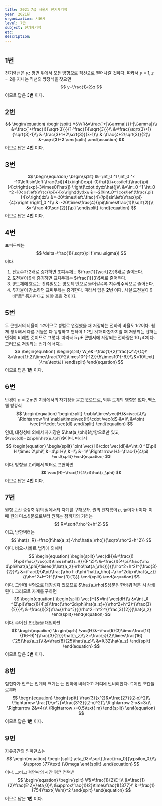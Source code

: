 ```yaml
---
title: 2021 7급 서울시 전기자기학
year: 2021년
organization: 서울시
level: 7급
subject: 전기자기학
etc:
description:
---
```


#

## 1번
전기력선은 $yz$ 평면 위에서 모든 방향으로 직선으로 뻗어나갈 것이다. 따라서 $y=1,z=2$를 지나는 직선의 방정식을 찾으면
$$
y=\frac{1}{2}z
$$
이므로 답은 **3번** 이다.

## 2번
$$
\begin{equation}
\begin{split}
VSWR&=\frac{1+|\Gamma|}{1-|\Gamma|}\\
&=\frac{1+\frac{1}{\sqrt{3}}}{1-\frac{1}{\sqrt{3}}}\\
&=\frac{\sqrt{3}+1}{\sqrt{3}-1}\\
&=\frac{3+1+2\sqrt{3}}{3-1}\\
&=\frac{4+2\sqrt{3}}{2}\\
&=\sqrt{3}+2
\end{split}
\end{equation}
$$
이므로 답은 **4번** 이다.

## 3번
$$
\begin{equation}
\begin{split}
I&=\int_0 ^1 \int_0 ^2 -10\left[sin\left(\frac{\pi}{4}x\right)exp(-0)\hat{i}+cos\left(\frac{\pi}{4}x\right)exp(-3\times0)\hat{j} \right]\cdot dydx\hat{j}\\
&=\int_0 ^1 \int_0 ^2 -10cos\left(\frac{\pi}{4}x\right)dydx\\
&=-20\int_0^1 cos\left(\frac{\pi}{4}x\right)dx\\
&=-20\times\left.\frac{4}{\pi}sin\left(\frac{\pi}{4}x\right)\right|_0 ^1\\
&=-20\times\frac{4}{\pi}\times\frac{1}{\sqrt{2}}\\
&=-\frac{40\sqrt{2}}{\pi}
\end{split}
\end{equation}
$$
이므로 답은 **4번** 이다.

## 4번
표피두께는
$$
\delta=\frac{1}{\sqrt{\pi f \mu \sigma}}
$$
이다.
1. 진동수가 2배로 증가하면 표피두께는 $\frac{1}{\sqrt{2}}$배로 줄어든다.
2. 도전율이 9배 증가하면 표피두께는 $\frac{1}{3}$배로 줄어든다.
3. 양도체에 흐르는 전류밀도는 양도체 안으로 들어갈수록 지수함수적으로 줄어든다.
4. 투자율이 감소하면 표피두께는 증가한다.
따라서 답은 **2번** 이다. 사실 도전율이 9배"로" 증가한다고 해야 옳을 것이다.

## 5번
두 콘덴서의 비율이 1:2이므로 병렬로 연결했을 때 저장되는 전하의 비율도 1:2이다. 쉽게 생각해서 다른 것들은 다 동일하고 면적이 1:2인 것과 마찬가지일 때 저장되는 전하는 면적에 비례할 것이므로 그렇다.
따라서 5 $\mu$F 콘덴서에 저장되는 전하량은 10 $\mu$C이다. 그러므로 저장되는 전기 에너지는
$$
\begin{equation}
\begin{split}
W_e&=\frac{1}{2}\frac{Q^2}{C}\\
&=\frac{1}{2}\times\frac{10^2\times10^{-12}}{5\times10^{-6}}\\
&=10\text{ }\mu\text{J}
\end{split}
\end{equation}
$$
이므로 답은 **1번** 이다.

## 6번
반경이 $\rho=2$ m인 지점에서의 자기장을 묻고 있으므로, 외부 도체의 영향은 없다. 맥스웰 방정식
$$
\begin{equation}
\begin{split}
\nabla\times\vec{H}&=\vec{J}\\
\Rightarrow \int \nabla\times\vec{H}\cdot \vec{dS}&=I\\
&=\oint \vec{H}\cdot \vec{dl}
\end{split}
\end{equation}
$$
인데, 대칭성에 의해서 자기장은 $\hat{a_\phi}$방향으로만 있고, $\vec{dl}=2d\phi\hat{a_\phi}$이다. 따라서
$$
\begin{equation}
\begin{split}
\oint \vec{H}\cdot \vec{dl}&=\int_0 ^{2\pi} H \times 2\phi\\
&=4\pi H\\
&=I\\
&=1\\
\Rightarrow H&=\frac{1}{4\pi}
\end{split}
\end{equation}
$$
이다. 방향을 고려해서 벡터로 표현하면
$$
\vec{H}=\frac{1}{4\pi}\hat{a_\phi}
$$
이므로 답은 **4번** 이다.

## 7번
원형 도선 중심축 위의 점에서의 자계를 구해보자. 원의 반지름이 $\rho$, 높이가 $h$이다. 이 때 원의 미소성분으로부터 원하는 점까지의 거리는
$$
R=\sqrt{\rho^2+h^2}
$$
이고, 방향벡터는
$$
\hat{a_R}=\frac{h\hat{a_z}-\rho\hat{a_\rho}}{\sqrt{\rho^2+h^2}}
$$
이다.
비오-사바르 법칙에 의해서
$$
\begin{equation}
\begin{split}
\vec{dH}&=\frac{I}{4\pi}\frac{\vec{dl}\times\hat{a_R}}{R^2}\\
&=\frac{I}{4\pi}\frac{\rho d\phi\hat{a_\phi}\times(h\hat{a_z}-\rho\hat{a_\rho})}{(\rho^2+h^2)^{\frac{3}{2}}}\\
&=\frac{I}{4\pi}\frac{\rho h d\phi \hat{a_\rho}+\rho^2d\phi\hat{a_z}}{(\rho^2+h^2)^{\frac{3}{2}}}
\end{split}
\end{equation}
$$
이다. 그런데 원형으로 대칭성이 있으므로 $\hat{a_\rho}$성분은 한바퀴 적분 시 상쇄된다. 그러므로 자계를 구하면
$$
\begin{equation}
\begin{split}
\vec{H}&=\int \vec{dH}\\
&=\int _0 ^{2\pi}\frac{I}{4\pi}\frac{\rho^2d\phi\hat{a_z}}{(\rho^2+h^2)^{\frac{3}{2}}}\\
&=\frac{I}{2}\frac{\rho^2}{(\rho^2+h^2)^{\frac{3}{2}}}\hat{a_z}
\end{split}
\end{equation}
$$
이다. 주어진 조건들을 대입하면
$$
\begin{equation}
\begin{split}
\vec{H}&=\frac{5}{2}\times\frac{16}{(16+9)^{\frac{3}{2}}}\hat{a_z}\\
&=\frac{5}{2}\times\frac{16}{125}\hat{a_z}\\
&=\frac{8}{25}\hat{a_z}\\
&=0.32\hat{a_z}
\end{split}
\end{equation}
$$
이므로 답은 **3번** 이다.

## 8번
점전하가 만드는 전계의 크기는 는 전하에 비례하고 거리에 반비례한다.
주어진 조건들로부터
$$
\begin{equation}
\begin{split}
\frac{3}{x^2}&=\frac{27}{(2-x)^2}\\
\Rightarrow \frac{1}{x^2}=\frac{3^2}{(2-x)^2}\\
\Rightarrow 2-x&=3x\\
\Rightarrow 2&=4x\\
\Rightarrow x=0.5\text{ m}
\end{split}
\end{equation}
$$
이므로 답은 **1번** 이다.

## 9번
자유공간의 임피던스는
$$
\begin{equation}
\begin{split}
\eta_0&=\sqrt{\frac{\mu_0}{\epsilon_0}}\\
&\approx 377\text{ }\Omega
\end{split}
\end{equation}
$$
이다. 그리고 평면파의 시간 평균 전력은
$$
\begin{equation}
\begin{split}
W&=\frac{1}{2}EH\\
&=\frac{1}{2}\frac{E^2}{\eta_0}\\
&\approx\frac{1}{2}\times\frac{1}{377}\\
&=\frac{1}{754}\text{ W/m}^2
\end{split}
\end{equation}
$$
이므로 답은 **1번** 이다.